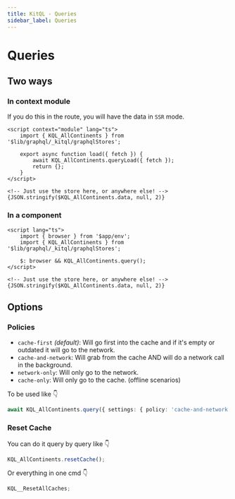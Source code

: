 ```yaml
---
title: KitQL - Queries
sidebar_label: Queries
---
```


# Queries

## Two ways

### In context module

If you do this in the route, you will have the data in `SSR` mode.

```svelte
<script context="module" lang="ts">
	import { KQL_AllContinents } from '$lib/graphql/_kitql/graphqlStores';

	export async function load({ fetch }) {
		await KQL_AllContinents.queryLoad({ fetch });
		return {};
	}
</script>

<!-- Just use the store here, or anywhere else! -->
{JSON.stringify($KQL_AllContinents.data, null, 2)}
```

### In a component

```svelte
<script lang="ts">
	import { browser } from '$app/env';
	import { KQL_AllContinents } from '$lib/graphql/_kitql/graphqlStores';

	$: browser && KQL_AllContinents.query();
</script>

<!-- Just use the store here, or anywhere else! -->
{JSON.stringify($KQL_AllContinents.data, null, 2)}
```

## Options

### Policies

- `cache-first` _(default)_: Will go first into the cache and if it's empty or outdated it will go to the network.
- `cache-and-network`: Will grab from the cache AND will do a network call in the background.
- `network-only`: Will only go to the network.
- `cache-only`: Will only go to the cache. (offline scenarios)

To be used like 👇

```ts
await KQL_AllContinents.query({ settings: { policy: 'cache-and-network' } });
```

### Reset Cache

You can do it query by query like 👇

```ts
KQL_AllContinents.resetCache();
```

Or everything in one cmd 👇

```ts
KQL__ResetAllCaches;
```

